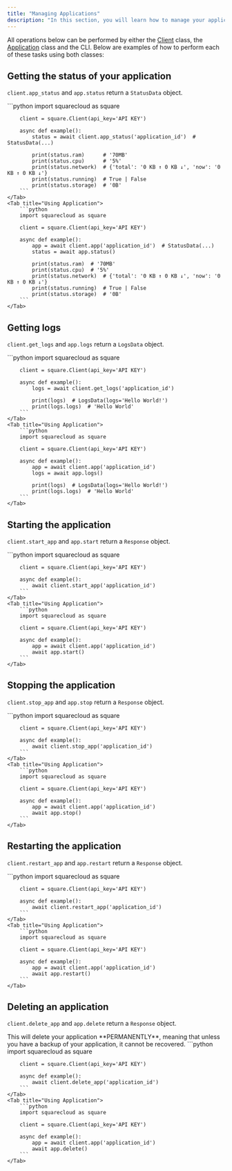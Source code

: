```yaml
---
title: "Managing Applications"
description: "In this section, you will learn how to manage your application using the available library. You can interact with your application in various ways, such as obtaining information about the application status, accessing logs, starting, stopping, and restarting the application, as well as managing files associated with it."
---
```


[Client]: client
[Application]: client#aplication

All operations below can be performed by either the [Client] class, the
[Application] class and the CLI. Below are examples of how to perform each of
these tasks using both classes:

## Getting the status of your application

`client.app_status` and `app.status` return a `StatusData` object.

<Tabs>
    <Tab title="Using Client">
        ```python
        import squarecloud as square

        client = square.Client(api_key='API KEY')

        async def example():
            status = await client.app_status('application_id')  # StatusData(...)

            print(status.ram)      # '70MB'
            print(status.cpu)      # '5%'
            print(status.network)  # {'total': '0 KB ↑ 0 KB ↓', 'now': '0 KB ↑ 0 KB ↓'}
            print(status.running)  # True | False
            print(status.storage)  # '0B'
        ```
    </Tab>
    <Tab title="Using Application">
        ```python
        import squarecloud as square

        client = square.Client(api_key='API KEY')

        async def example():
            app = await client.app('application_id')  # StatusData(...)
            status = await app.status()

            print(status.ram)  # '70MB'
            print(status.cpu)  # '5%'
            print(status.network)  # {'total': '0 KB ↑ 0 KB ↓', 'now': '0 KB ↑ 0 KB ↓'}
            print(status.running)  # True | False
            print(status.storage)  # '0B'
        ```
    </Tab>
</Tabs>

## Getting logs

`client.get_logs` and `app.logs` return a `LogsData` object.

<Tabs>
    <Tab title="Using Client">
        ```python
        import squarecloud as square

        client = square.Client(api_key='API KEY')

        async def example():
            logs = await client.get_logs('application_id')

            print(logs)  # LogsData(logs='Hello World!')
            print(logs.logs)  # 'Hello World'
        ```
    </Tab>
    <Tab title="Using Application">
        ```python
        import squarecloud as square

        client = square.Client(api_key='API KEY')

        async def example():
            app = await client.app('application_id')
            logs = await app.logs()

            print(logs)  # LogsData(logs='Hello World!')
            print(logs.logs)  # 'Hello World'
        ```
    </Tab>
</Tabs>

## Starting the application

`client.start_app` and `app.start` return a `Response` object.

<Tabs>
    <Tab title="Using Client">
        ```python
        import squarecloud as square

        client = square.Client(api_key='API KEY')

        async def example():
            await client.start_app('application_id')
        ```
    </Tab>
    <Tab title="Using Application">
        ```python
        import squarecloud as square

        client = square.Client(api_key='API KEY')

        async def example():
            app = await client.app('application_id')
            await app.start()
        ```
    </Tab>
</Tabs>

## Stopping the application

`client.stop_app` and `app.stop` return a `Response` object.

<Tabs>
    <Tab title="Using Client">
        ```python
        import squarecloud as square

        client = square.Client(api_key='API KEY')

        async def example():
            await client.stop_app('application_id')
        ```
    </Tab>
    <Tab title="Using Application">
        ```python
        import squarecloud as square

        client = square.Client(api_key='API KEY')

        async def example():
            app = await client.app('application_id')
            await app.stop()
        ```
    </Tab>
</Tabs>

## Restarting the application

`client.restart_app` and `app.restart` return a `Response` object.

<Tabs>
    <Tab title="Using Client">
        ```python
        import squarecloud as square

        client = square.Client(api_key='API KEY')

        async def example():
            await client.restart_app('application_id')
        ```
    </Tab>
    <Tab title="Using Application">
        ```python
        import squarecloud as square

        client = square.Client(api_key='API KEY')

        async def example():
            app = await client.app('application_id')
            await app.restart()
        ```
    </Tab>
</Tabs>

## Deleting an application

`client.delete_app` and `app.delete` return a `Response` object.

<Warning>
    This will delete your application **PERMANENTLY**, meaning that unless you have a backup of your application, it cannot be recovered.
</Warning>

<Tabs>
    <Tab title="Using Client">
        ```python
        import squarecloud as square

        client = square.Client(api_key='API KEY')

        async def example():
            await client.delete_app('application_id')
        ```
    </Tab>
    <Tab title="Using Application">
        ```python
        import squarecloud as square

        client = square.Client(api_key='API KEY')

        async def example():
            app = await client.app('application_id')
            await app.delete()
        ```
    </Tab>
</Tabs>